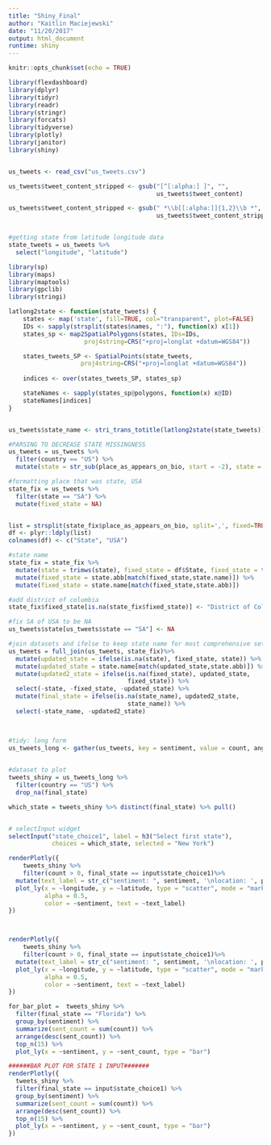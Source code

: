 ```yaml
---
title: "Shiny_Final"
author: "Kaitlin Maciejewski"
date: "11/20/2017"
output: html_document
runtime: shiny
---
```


```r
knitr::opts_chunk$set(echo = TRUE)

library(flexdashboard)
library(dplyr)
library(tidyr)
library(readr)
library(stringr)
library(forcats)
library(tidyverse)
library(plotly)
library(janitor)
library(shiny)


us_tweets <- read_csv("us_tweets.csv") 

us_tweets$tweet_content_stripped <- gsub("[^[:alpha:] ]", "",
                                         us_tweets$tweet_content) 

us_tweets$tweet_content_stripped <- gsub(" *\\b[[:alpha:]]{1,2}\\b *", " ",
                                         us_tweets$tweet_content_stripped) 


#getting state from latitude longitude data
state_tweets = us_tweets %>%
  select("longitude", "latitude")

library(sp)
library(maps)
library(maptools)
library(gpclib)
library(stringi)

latlong2state <- function(state_tweets) {
    states <- map('state', fill=TRUE, col="transparent", plot=FALSE)
    IDs <- sapply(strsplit(states$names, ":"), function(x) x[1])
    states_sp <- map2SpatialPolygons(states, IDs=IDs,
                     proj4string=CRS("+proj=longlat +datum=WGS84"))

    states_tweets_SP <- SpatialPoints(state_tweets, 
                    proj4string=CRS("+proj=longlat +datum=WGS84"))
    
    indices <- over(states_tweets_SP, states_sp)

    stateNames <- sapply(states_sp@polygons, function(x) x@ID)
    stateNames[indices]
}


us_tweets$state_name <- stri_trans_totitle(latlong2state(state_tweets))
```

```r

#PARSING TO DECREASE STATE MISSINGNESS
us_tweets = us_tweets %>%
  filter(country == "US") %>%
  mutate(state = str_sub(place_as_appears_on_bio, start = -2), state = trimws(state)) 

#formatting place that was state, USA
state_fix = us_tweets %>%
  filter(state == "SA") %>%
  mutate(fixed_state = NA)


list = strsplit(state_fix$place_as_appears_on_bio, split=',', fixed=TRUE)
df <- plyr::ldply(list)
colnames(df) <- c("State", "USA")

#state name
state_fix = state_fix %>%
  mutate(state = trimws(state), fixed_state = df$State, fixed_state = trimws(fixed_state)) %>%
  mutate(fixed_state = state.abb[match(fixed_state,state.name)]) %>%
  mutate(fixed_state = state.name[match(fixed_state,state.abb)])

#add district of columbia
state_fix$fixed_state[is.na(state_fix$fixed_state)] <- "District of Columbia"

#fix SA of USA to be NA
us_tweets$state[us_tweets$state == "SA"] <- NA

#join datasets and ifelse to keep state name for most comprehensive set
us_tweets = full_join(us_tweets, state_fix)%>%
  mutate(updated_state = ifelse(is.na(state), fixed_state, state)) %>%
  mutate(updated_state = state.name[match(updated_state,state.abb)]) %>%
  mutate(updated2_state = ifelse(is.na(fixed_state), updated_state,
                                 fixed_state)) %>%
  select(-state, -fixed_state, -updated_state) %>%
  mutate(final_state = ifelse(is.na(state_name), updated2_state,
                                 state_name)) %>%
  select(-state_name, -updated2_state)
  



```

```r

#tidy: long form
us_tweets_long <- gather(us_tweets, key = sentiment, value = count, anger:trust, factor_key = TRUE)
 

#dataset to plot
tweets_shiny = us_tweets_long %>%
  filter(country == "US") %>%
  drop_na(final_state)

```


```r
which_state = tweets_shiny %>% distinct(final_state) %>% pull()


# selectInput widget
selectInput("state_choice1", label = h3("Select first state"),
            choices = which_state, selected = "New York")

renderPlotly({
    tweets_shiny %>%
    filter(count > 0, final_state == input$state_choice1)%>%
  mutate(text_label = str_c("sentiment: ", sentiment, '\nlocation: ', place_as_appears_on_bio)) %>% 
  plot_ly(x = ~longitude, y = ~latitude, type = "scatter", mode = "markers",
          alpha = 0.5, 
          color = ~sentiment, text = ~text_label)
})



renderPlotly({
    tweets_shiny %>%
    filter(count > 0, final_state == input$state_choice1)%>%
  mutate(text_label = str_c("sentiment: ", sentiment, '\nlocation: ', place_as_appears_on_bio)) %>% 
  plot_ly(x = ~longitude, y = ~latitude, type = "scatter", mode = "markers",
          alpha = 0.5, 
          color = ~sentiment, text = ~text_label)
})

for_bar_plot =  tweets_shiny %>%
  filter(final_state == "Florida") %>%
  group_by(sentiment) %>%
  summarize(sent_count = sum(count)) %>%
  arrange(desc(sent_count)) %>%
  top_n(15) %>%
  plot_ly(x = ~sentiment, y = ~sent_count, type = "bar")

######BAR PLOT FOR STATE 1 INPUT#######
renderPlotly({
  tweets_shiny %>%
  filter(final_state == input$state_choice1) %>%
  group_by(sentiment) %>%
  summarize(sent_count = sum(count)) %>%
  arrange(desc(sent_count)) %>%
  top_n(15) %>%
  plot_ly(x = ~sentiment, y = ~sent_count, type = "bar")
})
```


